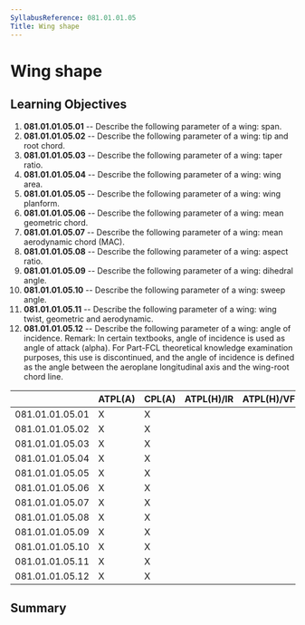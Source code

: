 ```yaml
---
SyllabusReference: 081.01.01.05
Title: Wing shape
---
```


# Wing shape

## Learning Objectives

1.  **081.01.01.05.01** -- Describe the following parameter of a wing: span.
2.  **081.01.01.05.02** -- Describe the following parameter of a wing: tip and
    root chord.
3.  **081.01.01.05.03** -- Describe the following parameter of a wing: taper
    ratio.
4.  **081.01.01.05.04** -- Describe the following parameter of a wing: wing
    area.
5.  **081.01.01.05.05** -- Describe the following parameter of a wing: wing
    planform.
6.  **081.01.01.05.06** -- Describe the following parameter of a wing: mean
    geometric chord.
7.  **081.01.01.05.07** -- Describe the following parameter of a wing: mean
    aerodynamic chord (MAC).
8.  **081.01.01.05.08** -- Describe the following parameter of a wing: aspect
    ratio.
9.  **081.01.01.05.09** -- Describe the following parameter of a wing: dihedral
    angle.
10. **081.01.01.05.10** -- Describe the following parameter of a wing: sweep
    angle.
11. **081.01.01.05.11** -- Describe the following parameter of a wing: wing
    twist, geometric and aerodynamic.
12. **081.01.01.05.12** -- Describe the following parameter of a wing: angle of
    incidence. Remark: In certain textbooks, angle of incidence is used as angle
    of attack (alpha). For Part-FCL theoretical knowledge examination purposes,
    this use is discontinued, and the angle of incidence is defined as the angle
    between the aeroplane longitudinal axis and the wing-root chord line.

|                 | ATPL(A) | CPL(A) | ATPL(H)/IR | ATPL(H)/VFR | CPL(H) | IR  | CBIR(A) |
| --------------- | ------- | ------ | ---------- | ----------- | ------ | --- | ------- |
| 081.01.01.05.01 | X       | X      |            |             |        |     |         |
| 081.01.01.05.02 | X       | X      |            |             |        |     |         |
| 081.01.01.05.03 | X       | X      |            |             |        |     |         |
| 081.01.01.05.04 | X       | X      |            |             |        |     |         |
| 081.01.01.05.05 | X       | X      |            |             |        |     |         |
| 081.01.01.05.06 | X       | X      |            |             |        |     |         |
| 081.01.01.05.07 | X       | X      |            |             |        |     |         |
| 081.01.01.05.08 | X       | X      |            |             |        |     |         |
| 081.01.01.05.09 | X       | X      |            |             |        |     |         |
| 081.01.01.05.10 | X       | X      |            |             |        |     |         |
| 081.01.01.05.11 | X       | X      |            |             |        |     |         |
| 081.01.01.05.12 | X       | X      |            |             |        |     |         |

## Summary
